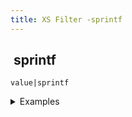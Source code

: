 ```yaml
---
title: XS Filter -sprintf
---
```


## <img src="../assets/docuBadge (11).png" alt="" data-size="line" /> sprintf <a href="#xssprintf" id="xssprintf"></a>

`value|sprintf`

<details>

<summary>Examples</summary>

```javascript
"%s %d"|sprintf:"test":123    // Returns "test 123"
"%.2f"|sprintf:3.14159        // Returns "3.14"
```

</details>
